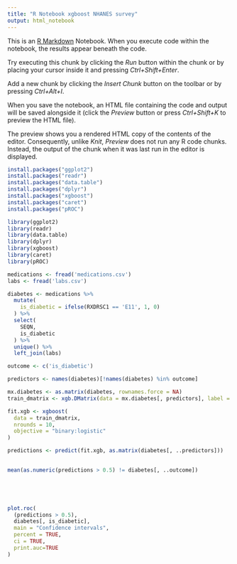 ---
title: "R Notebook xgboost NHANES survey"
output: html_notebook
---

This is an [R Markdown](http://rmarkdown.rstudio.com) Notebook. When you execute code within the notebook, the results appear beneath the code. 

Try executing this chunk by clicking the *Run* button within the chunk or by placing your cursor inside it and pressing *Ctrl+Shift+Enter*. 


Add a new chunk by clicking the *Insert Chunk* button on the toolbar or by pressing *Ctrl+Alt+I*.

When you save the notebook, an HTML file containing the code and output will be saved alongside it (click the *Preview* button or press *Ctrl+Shift+K* to preview the HTML file).

The preview shows you a rendered HTML copy of the contents of the editor. Consequently, unlike *Knit*, *Preview* does not run any R code chunks. Instead, the output of the chunk when it was last run in the editor is displayed.
```{r}
install.packages("ggplot2")
install.packages("readr")
install.packages("data.table")
install.packages("dplyr")
install.packages("xgboost")
install.packages("caret")
install.packages("pROC")
```
```{r}
library(ggplot2)
library(readr)
library(data.table)
library(dplyr)
library(xgboost)
library(caret)
library(pROC)
```
```{r}
medications <- fread('medications.csv')
labs <- fread('labs.csv')

```

```{r}
diabetes <- medications %>%
  mutate(
    is_diabetic = ifelse(RXDRSC1 == 'E11', 1, 0)
  ) %>%
  select(
    SEQN,
    is_diabetic
  ) %>%
  unique() %>%
  left_join(labs)

outcome <- c('is_diabetic')
```
```{r}
predictors <- names(diabetes)[!names(diabetes) %in% outcome]
```

```{r}
mx.diabetes <- as.matrix(diabetes, rownames.force = NA)
train_dmatrix <- xgb.DMatrix(data = mx.diabetes[, predictors], label = mx.diabetes[, outcome])

fit.xgb <- xgboost(
  data = train_dmatrix,
  nrounds = 10,
  objective = "binary:logistic"
)
```

```{r}
predictions <- predict(fit.xgb, as.matrix(diabetes[, ..predictors]))

                       
mean(as.numeric(predictions > 0.5) != diabetes[, ..outcome])



 

plot.roc(
  (predictions > 0.5),
  diabetes[, is_diabetic],
  main = "Confidence intervals",
  percent = TRUE,
  ci = TRUE,
  print.auc=TRUE
)

```

